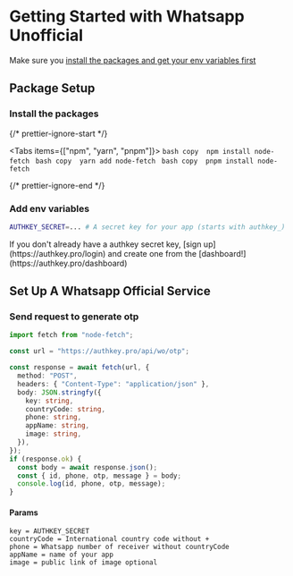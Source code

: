 
# Getting Started with Whatsapp Unofficial

Make sure you
[install the packages and get your env variables first](/getting-started)

## Package Setup

<Steps>

### Install the packages


{/* prettier-ignore-start */}

<Tabs items={["npm", "yarn", "pnpm"]}>
  <Tab>
    ```bash copy 
    npm install node-fetch
    ```
  </Tab>
  <Tab>
    ```bash copy 
    yarn add node-fetch
    ```
  </Tab>
  <Tab>
    ```bash copy 
    pnpm install node-fetch
    ```
  </Tab>
</Tabs>

{/* prettier-ignore-end */}

### Add env variables

```bash copy
AUTHKEY_SECRET=... # A secret key for your app (starts with authkey_)
```

<Callout type="warning">
  If you don't already have a authkey secret key, [sign up](https://authkey.pro/login) and create one from
  the [dashboard!](https://authkey.pro/dashboard)
</Callout>
</Steps>

## Set Up A Whatsapp Official Service

<Steps>

### Send request to generate otp

```ts copy filename="src/utils/sendOTP.ts"
import fetch from "node-fetch";

const url = "https://authkey.pro/api/wo/otp";

const response = await fetch(url, {
  method: "POST",
  headers: { "Content-Type": "application/json" },
  body: JSON.stringfy({
    key: string,
    countryCode: string,
    phone: string,
    appName: string,
    image: string,
  }),
});
if (response.ok) {
  const body = await response.json();
  const { id, phone, otp, message } = body;
  console.log(id, phone, otp, message);
}
```

#### Params

```text
key = AUTHKEY_SECRET
countryCode = International country code without +
phone = Whatsapp number of receiver without countryCode
appName = name of your app
image = public link of image optional
```

</Steps>
